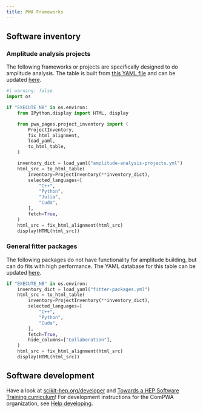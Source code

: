 ```yaml
---
title: PWA Frameworks
---
```


## Software inventory

### Amplitude analysis projects

The following frameworks or projects are specifically designed to do amplitude analysis. The table is built from [this YAML file](./software/amplitude-analysis-projects.yml) and can be updated [here](https://github.com/ComPWA/edit/main/docs/software/amplitude-analysis-projects.yml).

```python
#| warning: false
import os

if "EXECUTE_NB" in os.environ:
    from IPython.display import HTML, display

    from pwa_pages.project_inventory import (
        ProjectInventory,
        fix_html_alignment,
        load_yaml,
        to_html_table,
    )

    inventory_dict = load_yaml("amplitude-analysis-projects.yml")
    html_src = to_html_table(
        inventory=ProjectInventory(**inventory_dict),
        selected_languages=[
            "C++",
            "Python",
            "Julia",
            "Cuda",
        ],
        fetch=True,
    )
    html_src = fix_html_alignment(html_src)
    display(HTML(html_src))
```

### General fitter packages

The following packages do not have functionality for amplitude building, but can do fits with high performance. The YAML database for this table can be updated [here](https://github.com/ComPWA/edit/main/docs/software/fitter-packages.yml).

```python
if "EXECUTE_NB" in os.environ:
    inventory_dict = load_yaml("fitter-packages.yml")
    html_src = to_html_table(
        inventory=ProjectInventory(**inventory_dict),
        selected_languages=[
            "C++",
            "Python",
            "Cuda",
        ],
        fetch=True,
        hide_columns=["Collaboration"],
    )
    html_src = fix_html_alignment(html_src)
    display(HTML(html_src))
```

## Software development

:::{.callout-tip}
Have a look at [scikit-hep.org/developer](https://scikit-hep.org/developer) and [Towards a HEP Software Training curriculum](https://hepsoftwarefoundation.org/training/curriculum.html)! For development instructions for the ComPWA organization, see [Help developing](https://compwa.github.io/develop).
:::
